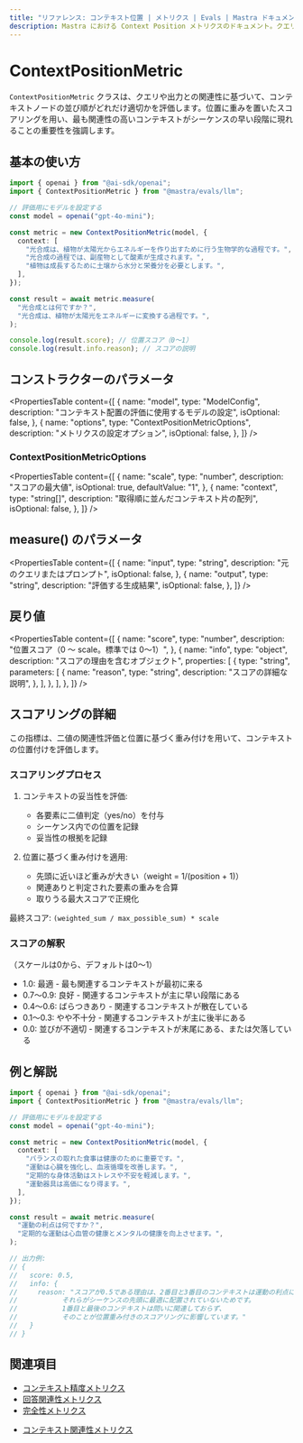 ```yaml
---
title: "リファレンス: コンテキスト位置 | メトリクス | Evals | Mastra ドキュメント"
description: Mastra における Context Position メトリクスのドキュメント。クエリおよび出力との関連性に基づいて、コンテキストノードの並びを評価します。
---
```




# ContextPositionMetric

<ScorerCallout />

`ContextPositionMetric` クラスは、クエリや出力との関連性に基づいて、コンテキストノードの並び順がどれだけ適切かを評価します。位置に重みを置いたスコアリングを用い、最も関連性の高いコンテキストがシーケンスの早い段階に現れることの重要性を強調します。

## 基本の使い方

```typescript
import { openai } from "@ai-sdk/openai";
import { ContextPositionMetric } from "@mastra/evals/llm";

// 評価用にモデルを設定する
const model = openai("gpt-4o-mini");

const metric = new ContextPositionMetric(model, {
  context: [
    "光合成は、植物が太陽光からエネルギーを作り出すために行う生物学的な過程です。",
    "光合成の過程では、副産物として酸素が生成されます。",
    "植物は成長するために土壌から水分と栄養分を必要とします。",
  ],
});

const result = await metric.measure(
  "光合成とは何ですか？",
  "光合成は、植物が太陽光をエネルギーに変換する過程です。",
);

console.log(result.score); // 位置スコア（0～1）
console.log(result.info.reason); // スコアの説明
```


## コンストラクターのパラメータ

<PropertiesTable
  content={[
    {
      name: "model",
      type: "ModelConfig",
      description:
        "コンテキスト配置の評価に使用するモデルの設定",
      isOptional: false,
    },
    {
      name: "options",
      type: "ContextPositionMetricOptions",
      description: "メトリクスの設定オプション",
      isOptional: false,
    },
  ]}
/>

### ContextPositionMetricOptions

<PropertiesTable
  content={[
    {
      name: "scale",
      type: "number",
      description: "スコアの最大値",
      isOptional: true,
      defaultValue: "1",
    },
    {
      name: "context",
      type: "string[]",
      description: "取得順に並んだコンテキスト片の配列",
      isOptional: false,
    },
  ]}
/>

## measure() のパラメータ

<PropertiesTable
  content={[
    {
      name: "input",
      type: "string",
      description: "元のクエリまたはプロンプト",
      isOptional: false,
    },
    {
      name: "output",
      type: "string",
      description: "評価する生成結果",
      isOptional: false,
    },
  ]}
/>

## 戻り値

<PropertiesTable
  content={[
    {
      name: "score",
      type: "number",
      description: "位置スコア（0 〜 scale。標準では 0〜1）",
    },
    {
      name: "info",
      type: "object",
      description: "スコアの理由を含むオブジェクト",
      properties: [
        {
          type: "string",
          parameters: [
            {
              name: "reason",
              type: "string",
              description: "スコアの詳細な説明",
            },
          ],
        },
      ],
    },
  ]}
/>

## スコアリングの詳細

この指標は、二値の関連性評価と位置に基づく重み付けを用いて、コンテキストの位置付けを評価します。

### スコアリングプロセス

1. コンテキストの妥当性を評価:

   - 各要素に二値判定（yes/no）を付与
   - シーケンス内での位置を記録
   - 妥当性の根拠を記録

2. 位置に基づく重み付けを適用:
   - 先頭に近いほど重みが大きい（weight = 1/(position + 1)）
   - 関連ありと判定された要素の重みを合算
   - 取りうる最大スコアで正規化

最終スコア: `(weighted_sum / max_possible_sum) * scale`

### スコアの解釈

（スケールは0から、デフォルトは0〜1）

- 1.0: 最適 - 最も関連するコンテキストが最初に来る
- 0.7〜0.9: 良好 - 関連するコンテキストが主に早い段階にある
- 0.4〜0.6: ばらつきあり - 関連するコンテキストが散在している
- 0.1〜0.3: やや不十分 - 関連するコンテキストが主に後半にある
- 0.0: 並びが不適切 - 関連するコンテキストが末尾にある、または欠落している

## 例と解説

```typescript
import { openai } from "@ai-sdk/openai";
import { ContextPositionMetric } from "@mastra/evals/llm";

// 評価用にモデルを設定する
const model = openai("gpt-4o-mini");

const metric = new ContextPositionMetric(model, {
  context: [
    "バランスの取れた食事は健康のために重要です。",
    "運動は心臓を強化し、血液循環を改善します。",
    "定期的な身体活動はストレスや不安を軽減します。",
    "運動器具は高価になり得ます。",
  ],
});

const result = await metric.measure(
  "運動の利点は何ですか？",
  "定期的な運動は心血管の健康とメンタルの健康を向上させます。",
);

// 出力例:
// {
//   score: 0.5,
//   info: {
//     reason: "スコアが0.5である理由は、2番目と3番目のコンテキストは運動の利点に強く関連しているものの、
//           それらがシーケンスの先頭に最適に配置されていないためです。
//           1番目と最後のコンテキストは問いに関連しておらず、
//           そのことが位置重み付きのスコアリングに影響しています。"
//   }
// }
```


## 関連項目

- [コンテキスト精度メトリクス](./context-precision)
- [回答関連性メトリクス](./answer-relevancy)
- [完全性メトリクス](./completeness)

* [コンテキスト関連性メトリクス](./context-relevancy)